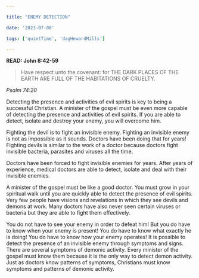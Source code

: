 ```yaml
---

title: "ENEMY DETECTION"

date: '2023-07-08'

tags: ['quietTime', 'dagHewardMills']

---
```


**READ: John 8:42-59**

>Have respect unto the covenant: for THE DARK PLACES OF THE EARTH ARE FULL OF THE HABITATIONS OF CRUELTY. 

*Psalm 74:20*

Detecting the presence and activities of evil spirits is key to being a successful Christian. A minister of the gospel must be even more capable of detecting the presence and activities of evil spirits. If you are able to detect, isolate and destroy your enemy, you will overcome him. 

Fighting the devil is to fight an invisible enemy. Fighting an invisible enemy is not as impossible as it sounds. Doctors have been doing that for years! Fighting devils is similar to the work of a doctor because doctors fight invisible bacteria, parasites and viruses all the time. 

Doctors have been forced to fight invisible enemies for years. After years of experience, medical doctors are able to detect, isolate and deal with their invisible enemies.

A minister of the gospel must be like a good doctor. You must grow in your spiritual walk until you are quickly able to detect the presence of evil spirits. Very few people have visions and revelations in which they see devils and demons at work. Many doctors have also never seen certain viruses or bacteria but they are able to fight them effectively. 

You do not have to see your enemy in order to defeat him! But you do have to know when your enemy is present! You do have to know what exactly he is doing! You do have to know how your enemy operates! It is possible to detect the presence of an invisible enemy through symptoms and signs. There are several symptoms of demonic activity. Every minister of the gospel must know them because it is the only way to detect demon activity. Just as doctors know patterns of symptoms, Christians must know symptoms and patterns of demonic activity. 
